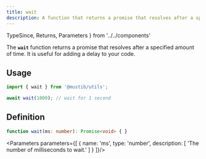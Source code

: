 ```yaml
---
title: wait
description: A function that returns a promise that resolves after a specified amount of time.
---
```


  TypeSince,
  Returns,
  Parameters
} from '../../components'

<TypeSince since='2.4.0' type='function'/>

The **`wait`** function returns a promise that resolves after a specified amount of time. It is useful for adding a delay to your code.

## Usage
```ts
import { wait } from '@mustib/utils';

await wait(1000); // wait for 1 second
```

## Definition
```ts
function wait(ms: number): Promise<void> { }
```

<Parameters parameters={[
  {
    name: 'ms',
    type: 'number',
    description: [
      'The number of milliseconds to wait.'
    ]
  }
]}/>

<Returns type='Promise<void>'/>
